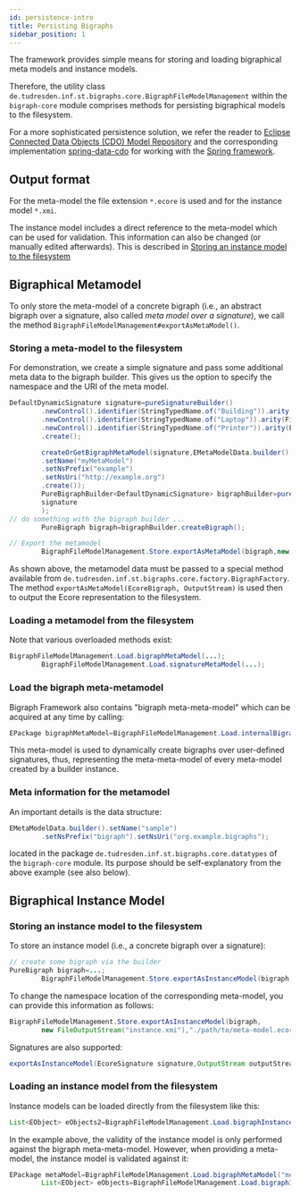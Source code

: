```yaml
---
id: persistence-intro
title: Persisting Bigraphs
sidebar_position: 1
---
```


<!--# Persisting Bigraphs-->

The framework provides simple means for storing and loading bigraphical meta models and instance models.

Therefore, the utility class `de.tudresden.inf.st.bigraphs.core.BigraphFileModelManagement` within the `bigraph-core`
module comprises methods for persisting bigraphical models to the filesystem.

For a more sophisticated persistence solution, we refer the reader to
[Eclipse Connected Data Objects (CDO) Model Repository](https://projects.eclipse.org/projects/modeling.emf.cdo)
and the corresponding implementation [spring-data-cdo](https://git-st.inf.tu-dresden.de/bigraphs/spring-data-cdo) for
working with the [Spring framework](https://spring.io/).

## Output format

For the meta-model the file extension `*.ecore` is used and for the instance model `*.xmi`.

The instance model includes a direct reference to the meta-model which can be used for validation. This information can
also be changed (or manually edited afterwards). This is described
in [Storing an instance model to the filesystem](#storing-an-instance-model-to-the-filesystem)

## Bigraphical Metamodel

To only store the meta-model of a concrete bigraph (i.e., an abstract bigraph over a signature, also called *meta model
over a signature*), we call the method `BigraphFileModelManagement#exportAsMetaModel()`.

### Storing a meta-model to the filesystem

For demonstration, we create a simple signature and pass some additional meta data to the bigraph builder. This gives us
the option to specify the namespace and the URI of the meta model.

```java
DefaultDynamicSignature signature=pureSignatureBuilder()
        .newControl().identifier(StringTypedName.of("Building")).arity(FiniteOrdinal.ofInteger(2)).assign()
        .newControl().identifier(StringTypedName.of("Laptop")).arity(FiniteOrdinal.ofInteger(1)).assign()
        .newControl().identifier(StringTypedName.of("Printer")).arity(FiniteOrdinal.ofInteger(2)).assign()
        .create();

        createOrGetBigraphMetaModel(signature,EMetaModelData.builder()
        .setName("myMetaModel")
        .setNsPrefix("example")
        .setNsUri("http://example.org")
        .create());
        PureBigraphBuilder<DefaultDynamicSignature> bigraphBuilder=pureBuilder(
        signature
        );
// do something with the bigraph builder ...
        PureBigraph bigraph=bigraphBuilder.createBigraph();

// Export the metamodel
        BigraphFileModelManagement.Store.exportAsMetaModel(bigraph,new FileOutputStream(new File("meta-model.ecore")));
```

As shown above, the metamodel data must be passed to a special method available
from `de.tudresden.inf.st.bigraphs.core.factory.BigraphFactory`. The
method `exportAsMetaModel(EcoreBigraph, OutputStream)` is used then to output the Ecore representation to the
filesystem.

### Loading a metamodel from the filesystem

Note that various overloaded methods exist:

```java
BigraphFileModelManagement.Load.bigraphMetaModel(...);
        BigraphFileModelManagement.Load.signatureMetaModel(...);
```

### Load the bigraph meta-metamodel

Bigraph Framework also contains "bigraph meta-meta-model" which can be acquired at any time by calling:

```java
EPackage bigraphMetaModel=BigraphFileModelManagement.Load.internalBigraphMetaMetaModel();
```

This meta-model is used to dynamically create bigraphs over user-defined signatures, thus, representing the
meta-meta-model of every meta-model created by a builder instance.

### Meta information for the metamodel

An important details is the data structure:

```java
EMetaModelData.builder().setName("sample")
        .setNsPrefix("bigraph").setNsUri("org.example.bigraphs");
```

located in the package `de.tudresden.inf.st.bigraphs.core.datatypes` of the `bigraph-core` module. Its purpose should be
self-explanatory from the above example (see also below).

## Bigraphical Instance Model

### Storing an instance model to the filesystem

To store an instance model (i.e., a concrete bigraph over a signature):

```java
// create some bigraph via the builder
PureBigraph bigraph=...;
        BigraphFileModelManagement.Store.exportAsInstanceModel(bigraph,new FileOutputStream("instance-model.xmi"));
```

To change the namespace location of the corresponding meta-model, you can provide this information as follows:

```java
BigraphFileModelManagement.Store.exportAsInstanceModel(bigraph,
        new FileOutputStream("instance.xmi"),"./path/to/meta-model.ecore");
```

Signatures are also supported:

```java
exportAsInstanceModel(EcoreSignature signature,OutputStream outputStream)
```

### Loading an instance model from the filesystem

Instance models can be loaded directly from the filesystem like this:

```java
List<EObject> eObjects2=BigraphFileModelManagement.Load.bigraphInstanceModel("instance.xmi");
```

In the example above, the validity of the instance model is only performed against the bigraph meta-meta-model. However,
when providing a meta-model, the instance model is validated against it:

```java
EPackage metaModel=BigraphFileModelManagement.Load.bigraphMetaModel("meta-model.ecore");
        List<EObject> eObjects=BigraphFileModelManagement.Load.bigraphInstanceModel(metaModel,"instance.xmi");
```


